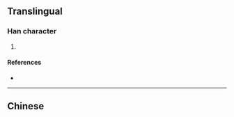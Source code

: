 {{also|瑲}}
{{character info/new}}
==Translingual==

===Han character===
{{Han char|rn=96|rad=玉|as=04|sn=8|four=|canj=MGOSU|ids=⿰𤣩仓}}

# {{defn|Han|sort=玉04}}

====References====
* {{Han ref|kx=0728.211|hdz=21104.140|uh=73B1|ud=29617}}

----

==Chinese==
{{zh-see|瑲}}